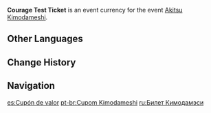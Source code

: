 {{Item Infobox
|id           = 000155
|image        = Item Courage Test Ticket.png
|type         = Event Items
|group        = Event Currencies
|event        = Akitsu Kimodameshi
|eventNote    = [[Akitsu Kimodameshi/Leisurely Pastime|Leisurely Pastime]] and [[Akitsu Kimodameshi/Shatterdark|Shatterdark]]
|quality      = 3
|description  = Ticket earned from a participant's display of courage and insight by completing special challenges in the "Test of Courage" event hosted by the Yashiro Commission.<br />You can exchange these tickets for rewards during the "Akitsu Kimodameshi" event.
|source1      = [[Akitsu Kimodameshi/Leisurely Pastime|Leisurely Pastime]] and [[Akitsu Kimodameshi/Shatterdark|Shatterdark]] during the [[Akitsu Kimodameshi]] event
}}
'''Courage Test Ticket''' is an event currency for the event [[Akitsu Kimodameshi]].

==Other Languages==
{{Other Languages
|en      = Courage Test Ticket
|zhs     = 试胆会的票券
|zhs_rm  = Shìdǎn-huì de Piàoquàn
|zht     = 試膽會的票券
|zht_rm  = Shìdǎn-huì de Piàoquàn
|zh_tl   = Courage Test Ticket
|ja      = 肝試し券
|ja_rm   = Kimodameshi Ken
|ja_tl   = Courage Test Ticket
|ko      = 담력 시험 티켓
|ko_rm   = Damnyeok Siheom Tiket
|ko_tl   = Courage Test Ticket
|es      = Cupón de valor
|es_tl   = Courage Coupon
|fr      = Coupon du test de bravoure
|fr_tl   = Bravery Test Coupon
|ru      = Билет Кимодамэси
|ru_tl   = Kimodameshi Ticket
|th      = ตั๋วงานประชันความกล้า
|th_rm   = 
|th_tl   = 
|vi      = Vé Thưởng Đại Hội Dũng Cảm
|vi_tl   = 
|de      = Ticket des Mutes
|de_tl   = Ticket of Courage
|id      = Tiket Uji Nyali
|id_tl   = Test of Courage Ticket
|pt      = Cupom Kimodameshi
|pt_tl   = Kimodameshi Coupon
|tr      = Cesaret Sınavı Bileti
|tr_tl   = 
|it      = Biglietto della prova di coraggio
|it_tl   = Courage Test Ticket
}}

==Change History==
{{Change History|3.3}}

==Navigation==
{{Precious Navbox|Currency}}

[[es:Cupón de valor]]
[[pt-br:Cupom Kimodameshi]]
[[ru:Билет Кимодамэси]]